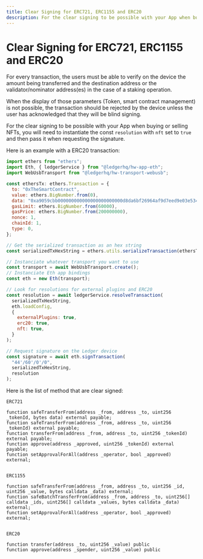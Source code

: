 ```yaml
---
title: Clear Signing for ERC721, ERC1155 and ERC20
description: For the clear signing to be possible with your App when buying or selling NFTs, you will need to instantiate the const resolution with nft set to true and then pass it when requesting the signature.
---
```


# Clear Signing for ERC721, ERC1155 and ERC20

For every transaction, the users must be able to verify on the device the amount being transferred and the destination address or the validator/nominator address(es) in the case of a staking operation.

When the display of those parameters (Token, smart contract management) is not possible, the transaction should be rejected by the device unless the user has acknowledged that they will be blind signing.

For the clear signing to be possible with your App when buying or selling NFTs, you will need to instantiate the const `resolution` with `nft` set to `true` and then pass it when requesting the signature.


Here is an example with a ERC20 transaction:

```javascript copy
import ethers from "ethers";
import Eth, { ledgerService } from "@ledgerhq/hw-app-eth";
import WebUsbTransport from "@ledgerhq/hw-transport-webusb";

const ethersTx: ethers.Transaction = {
  to: "0xTheSmartContract",
  value: ethers.BigNumber.from(0),
  data: "0xa9059cbb000000000000000000000000d8da6bf26964af9d7eed9e03e53415d37aa960450000000000000000000000000000000000000000000000008ac7230489e80000",
  gasLimit: ethers.BigNumber.from(60000),
  gasPrice: ethers.BigNumber.from(200000000),
  nonce: 1,
  chainId: 1,
  type: 0,
};

// Get the serialized transaction as an hex string
const serializedTxHexString = ethers.utils.serializeTransaction(ethersTx).slice(2); // Remove 0x prefix

// Instanciate whatever transport you want to use
const transport = await WebUsbTransport.create();
// Instanciate Eth app bindings
const eth = new Eth(transport);

// Look for resolutions for external plugins and ERC20
const resolution = await ledgerService.resolveTransaction(
  serializedTxHexString,
  eth.loadConfig,
  {
    externalPlugins: true,
    erc20: true, 
    nft: true, 
  }
);

// Request signature on the Ledger device
const signature = await eth.signTransaction(
  "44'/60'/0'/0",
  serializedTxHexString,
  resolution
);
```

Here is the list of method that are clear signed:

```
ERC721

function safeTransferFrom(address _from, address _to, uint256 _tokenId, bytes data) external payable;
function safeTransferFrom(address _from, address _to, uint256 _tokenId) external payable;
function transferFrom(address _from, address _to, uint256 _tokenId) external payable;
function approve(address _approved, uint256 _tokenId) external payable;
function setApprovalForAll(address _operator, bool _approved) external;


ERC1155

function safeTransferFrom(address _from, address _to, uint256 _id, uint256 _value, bytes calldata _data) external;
function safeBatchTransferFrom(address _from, address _to, uint256[] calldata _ids, uint256[] calldata _values, bytes calldata _data) external;
function setApprovalForAll(address _operator, bool _approved) external;


ERC20

function transfer(address _to, uint256 _value) public 
function approve(address _spender, uint256 _value) public
```